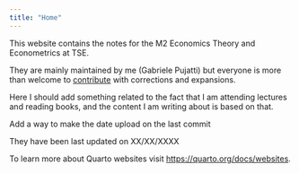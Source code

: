 ```yaml
---
title: "Home"
---
```


This website contains the notes for the M2 Economics Theory and Econometrics at TSE. 

They are mainly maintained by me (Gabriele Pujatti) but everyone is more than welcome to [contribute](contribute.qmd) with corrections and expansions.

::: {.content-hidden}
Here I should add something related to the fact that I am attending lectures and reading books, and the content I am writing about is based on that.
:::

:::{.content-hidden}
Add a way to make the date upload on the last commit
:::

They have been last updated on XX/XX/XXXX

To learn more about Quarto websites visit <https://quarto.org/docs/websites>.
